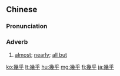 {{also|几乎}}
==Chinese==
{{zh-forms|s=几乎}}

===Pronunciation===
{{zh-pron
|m=jīhū
|c=gei1 fu4
|ma=Zh-jihu.ogg
|cat=adv
}}

===Adverb===
{{zh-adv}}

# [[almost]]; [[nearly]]; [[all but]]
#: {{zh-x|這 幾年 裡 ^張 先生 的 變化 太 大 了， 我 '''幾{jī}乎''' 沒 認出 他 來。|Mr Zhang has changed so much over the past few years that I '''almost''' didn't recognise him.}}

{{zh-cat|Elementary}}

[[ko:幾乎]]
[[lt:幾乎]]
[[hu:幾乎]]
[[mg:幾乎]]
[[fj:幾乎]]
[[ja:幾乎]]